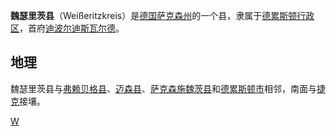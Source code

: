 {{德国县级行政单位
| 县徽图 = Image:Wappen Weisseritzkreis.png
| 在德国内的位置图 = Image:Lage des Weißeritzkreises in Deutschland.png
| 所属联邦州 = 萨克森州
| 所属行政区 = 德累斯顿行政区
| 首府 = 迪波尔迪斯瓦尔德
| 面积 = 765.71
| 人口 = 121,239
| 统计时间 = 2006年12月31日
| 人口密度 = 158
| 汽车牌号 = DW
| 下设城镇 = 8个市、9个镇
| 政府地址 = Weißeritzstraße 7<br />01744 Dippoldiswalde
| 政府网站 = www.weisseritzkreis.com
| 在州内的位置图 = Image:Saxony dw.png
|}}

'''魏瑟里茨县'''（Weißeritzkreis）是[[德国|德国]][[萨克森州|萨克森州]]的一个县，隶属于[[德累斯顿行政区|德累斯顿行政区]]，首府[[迪波尔迪斯瓦尔德|迪波尔迪斯瓦尔德]]。

== 地理 ==

魏瑟里茨县与[[弗赖贝格县|弗赖贝格县]]、[[迈森县|迈森县]]、[[萨克森施魏茨县|萨克森施魏茨县]]和[[德累斯顿|德累斯顿市]]相邻，南面与[[捷克|捷克]]接壤。

{{萨克森州行政区划}}

[[Category:萨克森州|W]]
